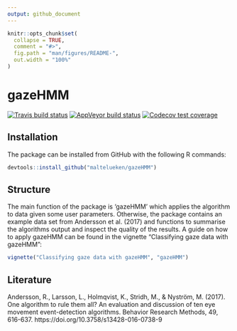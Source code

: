 ---
output: github_document
---

<!-- README.md is generated from README.Rmd. Please edit that file -->

```{r, include = FALSE}
knitr::opts_chunk$set(
  collapse = TRUE,
  comment = "#>",
  fig.path = "man/figures/README-",
  out.width = "100%"
)
```

# gazeHMM

<!-- badges: start -->
[![Travis build status](https://travis-ci.com/maltelueken/gazeHMM.svg?branch=master)](https://travis-ci.com/maltelueken/gazeHMM)
[![AppVeyor build status](https://ci.appveyor.com/api/projects/status/github/maltelueken/gazeHMM?branch=master&svg=true)](https://ci.appveyor.com/project/maltelueken/gazeHMM)
[![Codecov test coverage](https://codecov.io/gh/maltelueken/gazeHMM/branch/master/graph/badge.svg)](https://codecov.io/gh/maltelueken/gazeHMM?branch=master)
<!-- badges: end -->

## Installation

The package can be installed from GitHub with the following R commands:

```{r, eval=FALSE}

devtools::install_github("maltelueken/gazeHMM")

```

## Structure

The main function of the package is 'gazeHMM' which applies the algorithm to data given some user parameters. Otherwise, the package contains an example data set from Andersson et al. (2017) and functions to summarise the algorithms output and inspect the quality of the results. A guide on how to apply gazeHMM can be found in the vignette "Classifying gaze data with gazeHMM":

```{r, eval=FALSE}

vignette("Classifying gaze data with gazeHMM", "gazeHMM")

```

## Literature

Andersson, R., Larsson, L., Holmqvist, K., Stridh, M., & Nyström, M. (2017). One algorithm to rule them all? An evaluation and discussion of ten eye movement event-detection algorithms. Behavior Research Methods, 49, 616-637. https://doi.org/10.3758/s13428-016-0738-9

